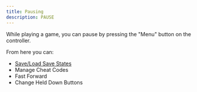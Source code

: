 ```yaml
---
title: Pausing
description: PAUSE
---
```


While playing a game, you can pause by pressing the "Menu" button on the controller.

From here you can:

- [Save/Load Save States](/using-delta/cheat-codes)
- Manage Cheat Codes
- Fast Forward
- Change Held Down Buttons
